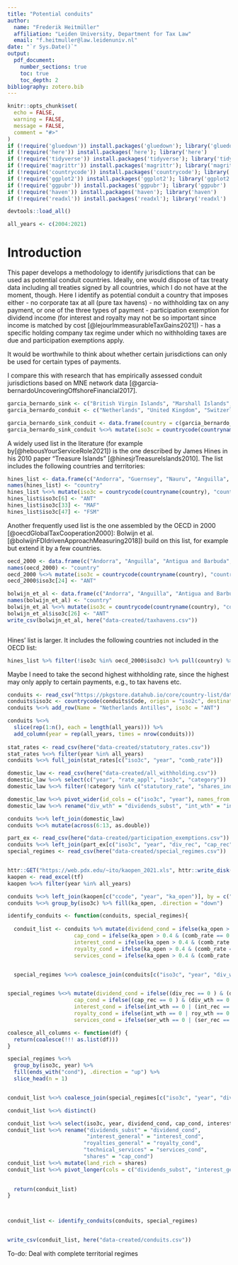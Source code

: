 ```yaml
---
title: "Potential conduits"
author:
  name: "Frederik Heitmüller"
  affiliation: "Leiden University, Department for Tax Law"
  email: "f.heitmuller@law.leidenuniv.nl"
date: "`r Sys.Date()`"
output: 
  pdf_document:
    number_sections: true
    toc: true
    toc_depth: 2
bibliography: zotero.bib
---
```


```r
knitr::opts_chunk$set(
  echo = FALSE,
  warning = FALSE,
  message = FALSE,
  comment = "#>"
)
if (!require('gluedown')) install.packages('gluedown'); library('gluedown') 
if (!require('here')) install.packages('here'); library('here') 
if (!require('tidyverse')) install.packages('tidyverse'); library('tidyverse') 
if (!require('magrittr')) install.packages('magrittr'); library('magrittr') 
if (!require('countrycode')) install.packages('countrycode'); library('countrycode') 
if (!require('ggplot2')) install.packages('ggplot2'); library('ggplot2') 
if (!require('ggpubr')) install.packages('ggpubr'); library('ggpubr') 
if (!require('haven')) install.packages('haven'); library('haven') 
if (!require('readxl')) install.packages('readxl'); library('readxl') 

devtools::load_all()

all_years <- c(2004:2021)
```

# Introduction

This paper develops a methodology to identify jurisdictions that can be used as potential conduit countries. Ideally, one would dispose of tax treaty data including all treaties signed by all countries, which I do not have at the moment, though. 
Here I identify as potential conduit a country that imposes either 
- no corporate tax at all (pure tax havens)
- no withholding tax on any payment, or one of the three types of payment
- participation exemption for dividend income (for interest and royalty may not be so important since income is matched by cost [@lejourImmeasurableTaxGains2021])
- has a specific holding company tax regime under which no withholding taxes are due and participation exemptions apply. 

It would be worthwhile to think about whether certain jurisdictions can only be used for certain types of payments.

I compare this with research that has empirically assessed conduit jurisdictions based on MNE network data [@garcia-bernardoUncoveringOffshoreFinancial2017]. 
```r
garcia_bernardo_sink <- c("British Virgin Islands", "Marshall Islands", "Belize", "Taiwan", "Malta", "Gibraltar", "Jersey", "Mauritius", "Anguilla", "Bermuda", "Luxembourg", "Liberia", "Cayman Islands", "Nauru", "St. Vincent & Grenadines", "Samoa", "Cyprus", "Guyana", "Liechtenstein", "Seychelles", "Hong Kong", "Curaçao", "Bahamas", "Monaco")
garcia_bernardo_conduit <- c("Netherlands", "United Kingdom", "Switzerland", "Singapore", "Ireland") 

garcia_bernardo_sink_conduit <- data.frame(country = c(garcia_bernardo_sink, garcia_bernardo_conduit))
garcia_bernardo_sink_conduit %<>% mutate(iso3c = countrycode(countryname(country), "country.name", "iso3c"))
```



A widely used list in the literature (for example by[@hebousYourServiceRole2021]) is the one described by James Hines in his 2010 paper "Treasure Islands" [@hinesjrTreasureIslands2010].
The list includes the following countries and territories:

```r
hines_list <- data.frame(c("Andorra", "Guernsey", "Nauru", "Anguilla", "Hong Kong", "Netherlands Antilles", "Antigua and Barbuda", "Ireland", "Niue", "Aruba", "Isle of Man", "Panama", "Bahamas", "Jersey", "Samoa", "Bahrain", "Jordan", "San Marino", "Barbados", "Lebanon", "Seychelles", "Belize", "Liberia", "Singapore", "Bermuda", "Liechtenstein", "St. Kitts and Nevis", "British Virgin Islands", "Luxembourg", "St. Lucia", "Cayman Islands", "Macao", "St. Martin", "Cook Islands", "Maldives", "St. Vincent and the Grenadines", "Costa Rica", "Malta", "Switzerland", "Cyprus", "Marshall Islands", "Tonga", "Djibouti", "Mauritius", "Turks and Caicos Islands", "Dominica", "Micronesia", "Vanuatu", "Gibraltar", "Monaco", "Grenada", "Montserrat"))
names(hines_list) <- "country"
hines_list %<>% mutate(iso3c = countrycode(countryname(country), "country.name", "iso3c"))
hines_list$iso3c[6] <- "ANT"
hines_list$iso3c[33] <- "MAF"
hines_list$iso3c[47] <- "FSM"

```

Another frequently used list is the one assembled by the OECD in 2000 [@oecdGlobalTaxCooperation2000]:
Bolwijn et al. [@bolwijnFDIdrivenApproachMeasuring2018]) build on this list, for example but extend it by a few countries.

```r

oecd_2000 <- data.frame(c("Andorra", "Anguilla", "Antigua and Barbuda", "Aruba", "The Bahamas", "Bahrain", "Barbados", "Belize", "British Virgin Islands", "Cook Islands", "Dominica", "Gibraltar", "Grenada", "Guernsey", "Isle of Man", "Jersey", "Liberia", "Liechtenstein", "Maldives", "Marshall Islands", "Monaco", "Montserrat", "Nauru", "Netherlands Antilles", "Niue", "Panama", "Samoa", "Seychelles", "St Lucia", "St. Kitts & Nevis", "St. Vincent and the Grenadines", "Tonga", "Turks & Caicos", "US Virgin Islands", "Vanuatu"))
names(oecd_2000) <- "country"
oecd_2000 %<>% mutate(iso3c = countrycode(countryname(country), "country.name", "iso3c"))
oecd_2000$iso3c[24] <- "ANT"

bolwijn_et_al <- data.frame(c("Andorra", "Anguilla", "Antigua and Barbuda", "Aruba", "The Bahamas", "Bahrain", "Belize", "Bermuda", "British Virgin Islands", "Cayman Islands", "Cook Islands", "Cyprus", "Dominica", "Gibraltar", "Grenada", "Guernsey", "Isle of Man", "Jersey", "Liberia", "Liechtenstein", "Malta", "Marshall Islands", "Mauritius", "Monaco","Montserrat", "Nauru", "Netherlands Antilles", "Niue", "Panama", "Saint Kitts and Nevis", "Saint Lucia", "Saint Vincent and the Grenadines", "Samoa", "San Marino", "Seychelles", "Turks and Caicos Islands", "United States Virgin Islands", "Vanuatu"))
names(bolwijn_et_al) <- "country"
bolwijn_et_al %<>% mutate(iso3c = countrycode(countryname(country), "country.name", "iso3c"))
bolwijn_et_al$iso3c[26] <- "ANT"
write_csv(bolwijn_et_al, here("data-created/taxhavens.csv"))



```

Hines' list is larger. It includes the following countries not included in the OECD list:
```r

hines_list %>% filter(!iso3c %in% oecd_2000$iso3c) %>% pull(country) %>% print
```


Maybe I need to take the second highest withholding rate, since the highest may only apply to certain payments, e.g., to tax havens etc.

```r


conduits <- read_csv("https://pkgstore.datahub.io/core/country-list/data_csv/data/d7c9d7cfb42cb69f4422dec222dbbaa8/data_csv.csv", na = "no data") ##the NA argument to avoid reading Namibia as no data
conduits$iso3c <- countrycode(conduits$Code, origin = "iso2c", destination = "iso3c")
conduits %<>% add_row(Name = "Netherlands Antilles", iso3c = "ANT")

conduits %<>%
  slice(rep(1:n(), each = length(all_years))) %>%
  add_column(year = rep(all_years, times = nrow(conduits)))
  
stat_rates <- read_csv(here("data-created/statutory_rates.csv"))
stat_rates %<>% filter(year %in% all_years)
conduits %<>% full_join(stat_rates[c("iso3c", "year", "comb_rate")])

domestic_law <- read_csv(here("data-created/all_withholding.csv"))
domestic_law %<>% select(c("year", "rate_appl", "iso3c", "category"))
domestic_law %<>% filter(!category %in% c("statutory_rate", "shares_indirect", "land_rich", "land_rich_indirect"))

domestic_law %<>% pivot_wider(id_cols = c("iso3c", "year"), names_from = "category", values_from = "rate_appl")
domestic_law %<>% rename("div_wth" = "dividends_subst", "int_wth" = "interest_general", "roy_wth" = "royalties_general", "cap_wth" = "shares", "ser_wth" = "technical_services")

conduits %<>% left_join(domestic_law)
conduits %<>% mutate(across(6:13, as.double))

part_ex <- read_csv(here("data-created/participation_exemptions.csv"))
conduits %<>% left_join(part_ex[c("iso3c", "year", "div_rec", "cap_rec", "roy_rec", "int_rec", "ser_rec")])
special_regimes <- read_csv(here("data-created/special_regimes.csv"))


httr::GET("https://web.pdx.edu/~ito/kaopen_2021.xls", httr::write_disk(tf <- tempfile(fileext = ".xls")))
kaopen <- read_excel(tf)
kaopen %<>% filter(year %in% all_years)

conduits %<>% left_join(kaopen[c("ccode", "year", "ka_open")], by = c("year", "iso3c" = "ccode"))
conduits %<>% group_by(iso3c) %>% fill(ka_open, .direction = "down")

identify_conduits <- function(conduits, special_regimes){
  
  conduit_list <- conduits %>% mutate(dividend_cond = ifelse(ka_open > 0.4 & (comb_rate == 0 | ((div_rec == 0 ) & (div_wth == 0 | int_wth == 0))), 1, NA),
                     cap_cond = ifelse(ka_open > 0.4 & (comb_rate == 0 | ((cap_rec == 0 ) & (div_wth == 0 | cap_wth == 0 | int_wth == 0))), 1, NA),
                     interest_cond = ifelse(ka_open > 0.4 & (comb_rate == 0 | (int_wth == 0 | (int_rec == 0 & div_wth == 0 ))), 1, NA),
                     royalty_cond = ifelse(ka_open > 0.4 & (comb_rate == 0 | (int_wth == 0 | roy_wth == 0 | (roy_rec == 0 & div_wth == 0 ))), 1, NA),
                     services_cond = ifelse(ka_open > 0.4 & (comb_rate == 0 | (ser_wth == 0 | (ser_rec == 0 & div_wth == 0))), 1, NA))


  special_regimes %<>% coalesce_join(conduits[c("iso3c", "year", "div_wth", "int_wth", "roy_wth", "ser_wth", "cap_wth", "div_rec", "int_rec", "roy_rec", "ser_rec", "cap_rec")], by = c("iso3c", "year"))


special_regimes %<>% mutate(dividend_cond = ifelse((div_rec == 0 ) & (div_wth == 0 | int_wth == 0), 1, NA),
                     cap_cond = ifelse((cap_rec == 0 ) & (div_wth == 0 | int_wth == 0), 1, NA),
                     interest_cond = ifelse(int_wth == 0 | (int_rec == 0 & div_wth == 0), 1, NA),
                     royalty_cond = ifelse(int_wth == 0 | roy_wth == 0 | (roy_rec == 0 & is.na(nexus) & div_wth == 0), 1, NA),
                     services_cond = ifelse(ser_wth == 0 | (ser_rec == 0 & div_wth == 0), 1, NA))

coalesce_all_columns <- function(df) {
  return(coalesce(!!! as.list(df)))
}

special_regimes %<>% 
  group_by(iso3c, year) %>%
  fill(ends_with("cond"), .direction = "up") %>%
  slice_head(n = 1)


conduit_list %<>% coalesce_join(special_regimes[c("iso3c", "year", "dividend_cond", "cap_cond", "interest_cond", "royalty_cond", "services_cond")], by = c("iso3c", "year"))

conduit_list %<>% distinct()

conduit_list %<>% select(iso3c, year, dividend_cond, cap_cond, interest_cond, royalty_cond, services_cond)
conduit_list %<>% rename("dividends_subst" = "dividend_cond", 
                         "interest_general" = "interest_cond",
                        "royalties_general" = "royalty_cond",
                        "technical_services" = "services_cond",
                        "shares" = "cap_cond")
conduit_list %<>% mutate(land_rich = shares)
conduit_list %<>% pivot_longer(cols = c("dividends_subst", "interest_general", "royalties_general", "technical_services", "shares", "land_rich"), names_to = "category", values_to = "conduit")

  
  return(conduit_list)
}



conduit_list <- identify_conduits(conduits, special_regimes)


write_csv(conduit_list, here("data-created/conduits.csv"))

```

To-do: 
Deal with complete territorial regimes

